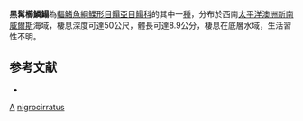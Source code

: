 {{Speciesbox
| taxon = Aseraggodes nigrocirratus
| status = NE
| status_system = IUCN3.1
| binomial_authority = [[Randall|Randall]], 2005
| synonyms = 
}}

'''黑髯櫛鱗鰨'''為[[輻鰭魚綱|輻鰭魚綱]][[鰈形目|鰈形目]][[鰨亞目|鰨亞目]][[鰨科|鰨科]]的其中一[[種|種]]，分布於西南[[太平洋|太平洋]][[澳洲|澳洲]][[新南威爾斯|新南威爾斯]]海域，棲息深度可達50公尺，體長可達8.9公分，棲息在底層水域，生活習性不明。

==参考文献==
*{{FishBase_species|genus=Aseraggodes|species=nigrocirratus|year=2014|month=4}}

{{taxonbar}}
[[Category:2005年描述的鱼类|A]]
[[Category:櫛鱗鰨屬|nigrocirratus]]